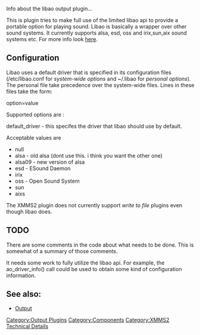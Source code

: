 {{Navbar}}

Info about the libao output plugin...

This is plugin tries to make full use of the limited libao api to provide a portable option for playing sound. Libao is basically a wrapper over other sound systems.  It currently supports alsa, esd, oss and irix,sun,aix sound systems etc. For more info look [http://www.xiph.org/ao here].

== Configuration ==
Libao uses a default driver that is specified in its configuration files (/etc/libao.conf for ''system-wide options'' and ~/.libao for ''personal options'').  The personal file take precedence over the system-wide files. Lines in these files take the form:

option=value

Supported options are :

default_driver - this specifes the driver that libao should use by default.

Acceptable values are
* null
* alsa - old alsa (dont use this.  i think you want the other one)
* alsa09 - new version of alsa 
* esd - ESound Daemon
* irix
* oss - Open Sound System
* sun
* aixs

The XMMS2 plugin does not currently support ''write to file'' plugins even though libao does.

== TODO ==

There are some comments in the code about what needs to be done.  This is somewhat of a summary of those comments.

It needs some work to fully utilize the libao api.  For example, the ao_driver_info() call could be used to obtain some kind of configuration information. 

==See also:==
* [[Component:Output | Output]]

[[Category:Output Plugins]]
[[Category:Components]]
[[Category:XMMS2 Technical Details]]